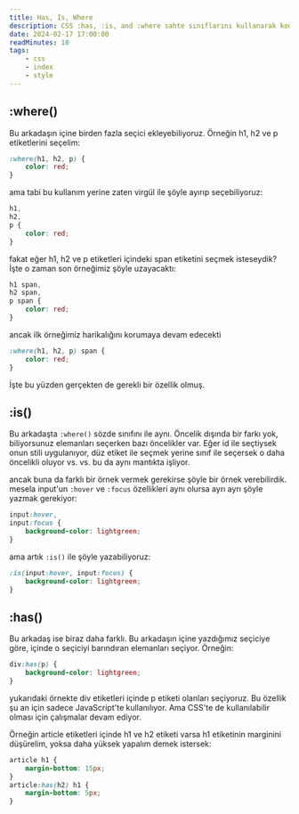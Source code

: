```yaml
---
title: Has, Is, Where
description: CSS :has, :is, and :where sahte sınıflarını kullanarak kodunuzu daha okunabilir ve sürdürülebilir hale getirin.
date: 2024-02-17 17:00:00
readMinutes: 10
tags:
    - css
    - index
    - style
---
```


## :where()

Bu arkadaşın içine birden fazla seçici ekleyebiliyoruz. Örneğin h1, h2 ve p etiketlerini seçelim:

```css title="style.css"
:where(h1, h2, p) {
    color: red;
}
```

ama tabi bu kullanım yerine zaten virgül ile şöyle ayırıp seçebiliyoruz:

```css title="style.css"
h1,
h2,
p {
    color: red;
}
```

fakat eğer h1, h2 ve p etiketleri içindeki span etiketini seçmek isteseydik? İşte o zaman son örneğimiz şöyle uzayacaktı:

```css title="style.css"
h1 span,
h2 span,
p span {
    color: red;
}
```

ancak ilk örneğimiz harikalığını korumaya devam edecekti

```css title="style.css"
:where(h1, h2, p) span {
    color: red;
}
```

İşte bu yüzden gerçekten de gerekli bir özellik olmuş.

## :is()

Bu arkadaşta `:where()` sözde sınıfını ile aynı. Öncelik dışında bir farkı yok, biliyorsunuz elemanları seçerken bazı öncelikler var. Eğer id ile seçtiysek onun stili uygulanıyor, düz etiket ile seçmek yerine sınıf ile seçersek o daha öncelikli oluyor vs. vs. bu da aynı mantıkta işliyor.

ancak buna da farklı bir örnek vermek gerekirse şöyle bir örnek verebilirdik. mesela input'un `:hover` ve `:focus` özellikleri aynı olursa ayrı ayrı şöyle yazmak gerekiyor:

```css title="style.css"
input:hover,
input:focus {
    background-color: lightgreen;
}
```

ama artık `:is()` ile şöyle yazabiliyoruz:

```css title="style.css"
:is(input:hover, input:focus) {
    background-color: lightgreen;
}
```

## :has()

Bu arkadaş ise biraz daha farklı. Bu arkadaşın içine yazdığımız seçiciye göre, içinde o seçiciyi barındıran elemanları seçiyor. Örneğin:

```css title="style.css"
div:has(p) {
    background-color: lightgreen;
}
```

yukarıdaki örnekte div etiketleri içinde p etiketi olanları seçiyoruz. Bu özellik şu an için sadece JavaScript'te kullanılıyor. Ama CSS'te de kullanılabilir olması için çalışmalar devam ediyor.

Örneğin article etiketleri içinde h1 ve h2 etiketi varsa h1 etiketinin marginini düşürelim, yoksa daha yüksek yapalım demek istersek:

```css title="style.css"
article h1 {
    margin-bottom: 15px;
}
article:has(h2) h1 {
    margin-bottom: 5px;
}
```
